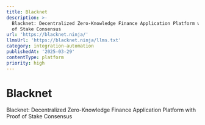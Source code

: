 ```yaml
---
title: Blacknet
description: >-
  Blacknet: Decentralized Zero-Knowledge Finance Application Platform with Proof
  of Stake Consensus
url: 'https://blacknet.ninja/'
llmsUrl: 'https://blacknet.ninja/llms.txt'
category: integration-automation
publishedAt: '2025-03-29'
contentType: platform
priority: high
---
```


# Blacknet

Blacknet: Decentralized Zero-Knowledge Finance Application Platform with Proof of Stake Consensus
